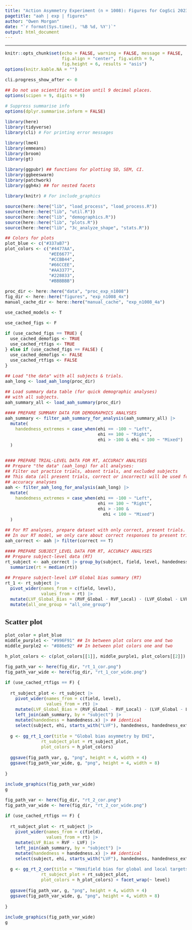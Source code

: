 ```yaml
---
title: "Action Asymmetry Experiment (n = 1008): Figures for CogSci 2023 submission"
pagetitle: "aah | exp | figures"
author: "Owen Morgan"
date: "`r format(Sys.time(), '%B %d, %Y')`"
output: html_document
---
```


<style type="text/css">
  body{
  font-family: Avenir;
  font-size: 12pt;
}
</style>

---
  
```r
knitr::opts_chunk$set(echo = FALSE, warning = FALSE, message = FALSE,
                      fig.align = "center", fig.width = 9,
                      fig.height = 6, results = "asis")
options(knitr.kable.NA = "")

cli.progress_show_after <- 0

## Do not use scientific notation until 9 decimal places.
options(scipen = 9, digits = 9)

# Suppress summarise info
options(dplyr.summarise.inform = FALSE)
```

```r
library(here)
library(tidyverse)
library(cli) # For printing error messages

library(lme4)
library(emmeans)
library(broom)
library(gt)

library(ggpubr) ## functions for plotting SD, SEM, CI.
library(ggbeeswarm)
library(patchwork)
library(ggh4x) ## for nested facets

library(knitr) # For include_graphics

source(here::here("lib", "load_process", "load_process.R"))
source(here::here("lib", "util.R"))
source(here::here("lib", "demographics.R"))
source(here::here("lib", "plots.R"))
source(here::here("lib", "3c_analyze_shape", "stats.R"))

## Colors for plots
plot_blue <- c("#337aB7")
plot_colors <- c("#4477AA",
                 "#EE6677",
                 "#CCBB44",
                 "#66CCEE",
                 "#AA3377",
                 "#228833",
                 "#BBBBBB")
```

```r
proc_dir <- here::here("data", "proc_exp_n1008")
fig_dir <- here::here("figures", "exp_n1008_4x")
manual_cache_dir <- here::here("manual_cache", "exp_n1008_4a")

use_cached_models <- T

use_cached_figs <- F

if (use_cached_figs == TRUE) {
  use_cached_demofigs <- TRUE
  use_cached_rtfigs <- TRUE
} else if (use_cached_figs == FALSE) {
  use_cached_demofigs <- FALSE
  use_cached_rtfigs <- FALSE
}
```

```r
## Load "the data" with all subjects & trials.
aah_long <- load_aah_long(proc_dir)

## Load summary data table (for quick demographic analyses)
## with all subjects.
aah_summary_all <- load_aah_summary(proc_dir)
```

```r
#### PREPARE SUMMARY DATA FOR DEMOGRAPHICS ANALYSES
aah_summary <- filter_aah_summary_for_analysis(aah_summary_all) |>
  mutate(
    handedness_extremes = case_when(ehi == -100 ~ "Left",
                                    ehi == 100 ~ "Right",
                                    ehi > -100 & ehi < 100 ~ "Mixed")
  )


#### PREPARE TRIAL-LEVEL DATA FOR RT, ACCURACY ANALYSES
## Prepare "the data" (aah_long) for all analyses:
## Filter out practice trials, absent trials, and excluded subjects
## This data (all present trials, correct or incorrect) will be used for
## accuracy analyses
aah <- filter_aah_long_for_analysis(aah_long) |>
  mutate(
    handedness_extremes = case_when(ehi == -100 ~ "Left",
                                    ehi == 100 ~ "Right",
                                    ehi > -100 &
                                      ehi < 100 ~ "Mixed")
  )

## For RT analyses, prepare dataset with only correct, present trials.
## In our RT model, we only care about correct responses to present trials.
aah_correct <- aah |> filter(correct == T)

#### PREPARE SUBJECT_LEVEL DATA FOR RT, ACCURACY ANALYSES
## Prepare subject-level data (RT)
rt_subject <- aah_correct |> group_by(subject, field, level, handedness) |>
  summarize(rt = median(rt))

## Prepare subject-level LVF Global bias summary (RT)
rt_1 <- rt_subject |>
  pivot_wider(names_from = c(field, level),
              values_from = rt) |>
  mutate(LVF_Global_Bias = (RVF_Global - RVF_Local) - (LVF_Global - LVF_Local)) |>
  mutate(all_one_group = "all_one_group")


```


## Scatter plot

```r
plot_color = plot_blue
middle_purple1 <- "#996F91" ## In between plot colors one and two
middle_purple2 <- "#886e92" ## In between plot colors one and two

h_plot_colors <- c(plot_colors[[1]], middle_purple1, plot_colors[[2]])

fig_path_var <- here(fig_dir, "rt_1_cor.png")
fig_path_var_wide <- here(fig_dir, "rt_1_cor_wide.png")

if (use_cached_rtfigs == F) {
  
  rt_subject_plot <- rt_subject |>
    pivot_wider(names_from = c(field, level),
                values_from = rt) |>
    mutate(LVF_Global_Bias = (RVF_Global - RVF_Local) - (LVF_Global - LVF_Local)) |>
    left_join(aah_summary, by = "subject") |>
    mutate(handedness = handedness.x) |> ## identical
    select(subject, ehi, starts_with("LVF"), handedness, handedness_extremes)
  
  g <- gg_rt_1_cor(title = "Global bias asymmetry by EHI",
              rt_subject_plot = rt_subject_plot,
              plot_colors = h_plot_colors)
  
  ggsave(fig_path_var, g, "png", height = 4, width = 4)
  ggsave(fig_path_var_wide, g, "png", height = 4, width = 8)
  
}

include_graphics(fig_path_var_wide)
g
```

```r
fig_path_var <- here(fig_dir, "rt_2_cor.png")
fig_path_var_wide <- here(fig_dir, "rt_2_cor_wide.png")

if (use_cached_rtfigs == F) {
  
  rt_subject_plot <- rt_subject |>
    pivot_wider(names_from = c(field),
                values_from = rt) |> 
    mutate(LVF_Bias = RVF - LVF) |> 
    left_join(aah_summary, by = "subject") |>
    mutate(handedness = handedness.x) |> ## identical
    select(subject, ehi, starts_with("LVF"), handedness, handedness_extremes)
  
  g <- gg_rt_2_cor(title = "Hemifield bias for global and local targets, by EHI",
              rt_subject_plot = rt_subject_plot,
              plot_colors = h_plot_colors) + facet_wrap(~ level)
  
  ggsave(fig_path_var, g, "png", height = 4, width = 4)
  ggsave(fig_path_var_wide, g, "png", height = 4, width = 8)
  
}

include_graphics(fig_path_var_wide)
g

```

















